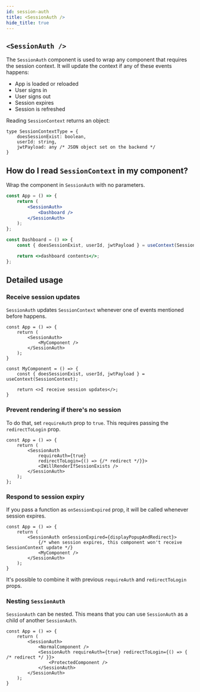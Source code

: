 ```yaml
---
id: session-auth
title: <SessionAuth />
hide_title: true
---
```


## `<SessionAuth />`

The `SessionAuth` component is used to wrap any component that requires the session context.
It will update the context if any of these events happens:
- App is loaded or reloaded
- User signs in
- User signs out
- Session expires
- Session is refreshed

Reading `SessionContext` returns an object:
```tsx
type SessionContextType = {
    doesSessionExist: boolean,
    userId: string,
    jwtPayload: any /* JSON object set on the backend */
}
```

## How do I read `SessionContext` in my component?
Wrap the component in `SessionAuth` with no parameters.
```jsx
const App = () => {
    return (
        <SessionAuth>
            <Dashboard />
        </SessionAuth>
    );
};

const Dashboard = () => {
    const { doesSessionExist, userId, jwtPayload } = useContext(SessionContext);

    return <>dashboard contents</>;
};
```

## Detailed usage

### Receive session updates
`SessionAuth` updates `SessionContext` whenever one of events mentioned before happens.

```tsx
const App = () => {
    return (
        <SessionAuth>
            <MyComponent />
        </SessionAuth>
    );
}

const MyComponent = () => {
    const { doesSessionExist, userId, jwtPayload } = useContext(SessionContext);

    return <>I receive session updates</>;
}
```

### Prevent rendering if there's no session
To do that, set `requireAuth` prop to `true`.
This requires passing the `redirectToLogin` prop.

```tsx
const App = () => {
    return (
        <SessionAuth
            requireAuth={true}
            redirectToLogin={() => {/* redirect */}}>
            <IWillRenderIfSessionExists />
        </SessionAuth>
    );
};
```

### Respond to session expiry
If you pass a function as `onSessionExpired` prop, it will be called whenever session expires.

```tsx
const App = () => {
    return (
        <SessionAuth onSessionExpired={displayPopupAndRedirect}>
            {/* when session expires, this component won't receive SessionContext update */}
            <MyComponent />
        </SessionAuth>
    );
}
```

It's possible to combine it with previous `requireAuth` and `redirectToLogin` props.

### Nesting `SessionAuth`
`SessionAuth` can be nested. This means that you can use `SessionAuth` as a child of another `SessionAuth`.

```tsx
const App = () => {
    return (
        <SessionAuth>
            <NormalComponent />
            <SessionAuth requireAuth={true} redirectToLogin={() => { /* redirect */ }}>
                <ProtectedComponent />
            </SessionAuth>
        </SessionAuth>
    );
}
```
